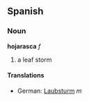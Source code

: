 ==Spanish==
===Noun===
'''hojarasca''' ''f''

# a leaf storm<!-- not idiomatic in english -->

====Translations====
*German: [[Laubsturm]] ''m''